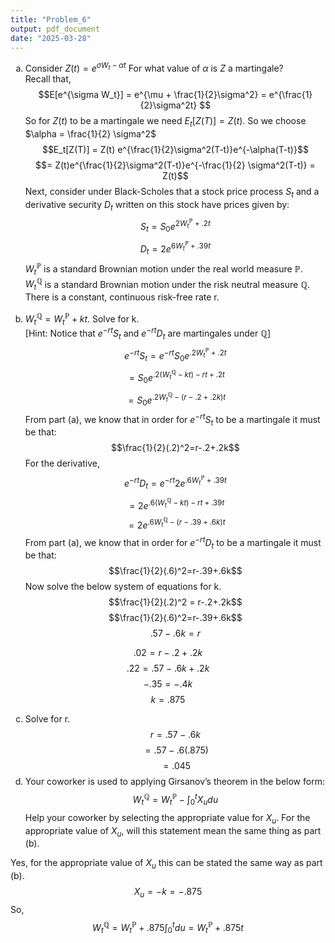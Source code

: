 ```yaml
---
title: "Problem_6"
output: pdf_document
date: "2025-03-28"
---
```


(a) Consider $Z(t)=e^{\sigma W_t - \alpha t}$ For what value of $\alpha$ is $Z$ a martingale?  
Recall that,
$$E[e^{\sigma W_t}] = e^{\mu + \frac{1}{2}\sigma^2} = e^{\frac{1}{2}\sigma^2t} $$
So for $Z(t)$ to be a martingale we need $E_t[Z(T)]=Z(t)$. So we choose $\alpha = \frac{1}{2} \sigma^2$
$$E_t[Z(T)] = Z(t) e^{\frac{1}{2}\sigma^2(T-t)}e^{-\alpha(T-t)}$$
$$= Z(t)e^{\frac{1}{2}\sigma^2(T-t)}e^{-\frac{1}{2} \sigma^2(T-t)} = Z(t)$$
Next, consider under Black-Scholes that a stock price process $S_t$ and a derivative security $D_t$ written on this stock have prices given by:
$$S_t = S_0 e^{2W^\mathbb{P}_t+.2t}$$
$$D_t = 2 e^{6W^\mathbb{P}_t+.39t}$$
$W^\mathbb{P}_t$ is a standard Brownian motion under the real world measure $\mathbb{P}$.  
$W^\mathbb{Q}_t$ is a standard Brownian motion under the risk neutral measure $\mathbb{Q}$.  
There is a constant, continuous risk-free rate r. 

(b) $W^\mathbb{Q}_t=W^\mathbb{P}_t+kt$. Solve for k.  
[Hint: Notice that $e^{-rt}S_t$ and $e^{-rt}D_t$ are martingales under $\mathbb{Q}$]
$$e^{-rt}S_t=e^{-rt}S_0e^{.2W^\mathbb{P}_t+.2t}$$
$$=S_0 e^{.2(W^\mathbb{Q}_t-kt)-rt+.2t}$$
$$=S_0 e^{.2W^\mathbb{Q}_t-(r-.2+.2k)t}$$
From part (a), we know that in order for $e^{-rt}S_t$ to be a martingale it must be that:
$$\frac{1}{2}(.2)^2=r-.2+.2k$$
For the derivative,
$$e^{-rt}D_t = e^{-rt}2e^{.6W^\mathbb{P}_t+.39t}$$
$$= 2e^{.6(W^\mathbb{Q}_t - kt)-rt+.39t}$$
$$= 2e^{.6W^\mathbb{Q}_t-(r-.39+.6k)t}$$
From part (a), we know that in order for $e^{-rt}D_t$ to be a martingale it must be that:
$$\frac{1}{2}(.6)^2=r-.39+.6k$$
Now solve the below system of equations for k.  
$$\frac{1}{2}(.2)^2 = r-.2+.2k$$
$$\frac{1}{2}(.6)^2=r-.39+.6k$$
$$.57 - .6k = r$$

$$.02 = r - .2 + .2k$$
$$ .22 = .57 - .6k +.2k$$
$$-.35 = -.4k$$
$$k = .875$$

(c) Solve for r. 
$$r = .57 - .6k$$
$$= .57 - .6(.875)$$
$$ = .045$$
(d) Your coworker is used to applying Girsanov's theorem in the below form:
$$ W^\mathbb{Q}_t = W^\mathbb{P}_t - \int_{0}^{t}X_u du$$
Help your coworker by selecting the appropriate value for $X_u$. For the appropriate value of $X_u$, will this statement mean the same thing as part (b).  

Yes, for the appropriate value of $X_u$ this can be stated the same way as part (b). 
$$X_u = -k = -.875$$
So,
$$W^\mathbb{Q}_t = W^\mathbb{P}_t + .875 \int_{0}^{t} du = W^\mathbb{P}_t + .875t$$







